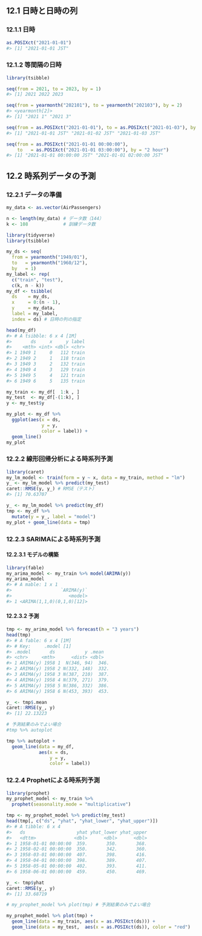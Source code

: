 ## 12.1 日時と日時の列

### 12.1.1 日時

```r
as.POSIXct("2021-01-01")
#> [1] "2021-01-01 JST"
```

### 12.1.2 等間隔の日時

```r
library(tsibble)

seq(from = 2021, to = 2023, by = 1)
#> [1] 2021 2022 2023

seq(from = yearmonth("202101"), to = yearmonth("202103"), by = 2)
#> <yearmonth[2]>
#> [1] "2021 1" "2021 3"

seq(from = as.POSIXct("2021-01-01"), to = as.POSIXct("2021-01-03"), by = "1 day")
#> [1] "2021-01-01 JST" "2021-01-02 JST" "2021-01-03 JST"

seq(from = as.POSIXct("2021-01-01 00:00:00"),
    to   = as.POSIXct("2021-01-01 03:00:00"), by = "2 hour")
#> [1] "2021-01-01 00:00:00 JST" "2021-01-01 02:00:00 JST"
```


## 12.2 時系列データの予測

### 12.2.1 データの準備

```r
my_data <- as.vector(AirPassengers)
```

```r
n <- length(my_data) # データ数（144）
k <- 108             # 訓練データ数
```

```r
library(tidyverse)
library(tsibble)

my_ds <- seq(
  from = yearmonth("1949/01"),
  to   = yearmonth("1960/12"),
  by   = 1)
my_label <- rep(
  c("train", "test"),
  c(k, n - k))
my_df <- tsibble(
  ds    = my_ds,
  x     = 0:(n - 1),
  y     = my_data,
  label = my_label,
  index = ds) # 日時の列の指定

head(my_df)
#> # A tsibble: 6 x 4 [1M]
#>       ds     x     y label
#>    <mth> <int> <dbl> <chr>
#> 1 1949 1     0   112 train
#> 2 1949 2     1   118 train
#> 3 1949 3     2   132 train
#> 4 1949 4     3   129 train
#> 5 1949 5     4   121 train
#> 6 1949 6     5   135 train
```

```r
my_train <- my_df[  1:k , ]
my_test  <- my_df[-(1:k), ]
y <- my_test$y
```

```r
my_plot <- my_df %>%
  ggplot(aes(x = ds,
             y = y,
             color = label)) +
  geom_line()
my_plot
```

### 12.2.2 線形回帰分析による時系列予測

```r
library(caret)
my_lm_model <- train(form = y ~ x, data = my_train, method = "lm")
y_ <- my_lm_model %>% predict(my_test)
caret::RMSE(y, y_) # RMSE（テスト）
#> [1] 70.63707
```

```r
y_ <- my_lm_model %>% predict(my_df)
tmp <- my_df %>%
  mutate(y = y_, label = "model")
my_plot + geom_line(data = tmp)
```

### 12.2.3 SARIMAによる時系列予測

#### 12.2.3.1 モデルの構築

```r
library(fable)
my_arima_model <- my_train %>% model(ARIMA(y))
my_arima_model
#> # A mable: 1 x 1
#>                  `ARIMA(y)`
#>                     <model>
#> 1 <ARIMA(1,1,0)(0,1,0)[12]>
```

#### 12.2.3.2 予測

```r
tmp <- my_arima_model %>% forecast(h = "3 years")
head(tmp)
#> # A fable: 6 x 4 [1M]
#> # Key:     .model [1]
#> .model       ds           y .mean
#> <chr>     <mth>      <dist> <dbl>
#> 1 ARIMA(y) 1958 1  N(346, 94)  346.
#> 2 ARIMA(y) 1958 2 N(332, 148)  332.
#> 3 ARIMA(y) 1958 3 N(387, 210)  387.
#> 4 ARIMA(y) 1958 4 N(379, 271)  379.
#> 5 ARIMA(y) 1958 5 N(386, 332)  386.
#> 6 ARIMA(y) 1958 6 N(453, 393)  453.
```

```r
y_ <- tmp$.mean
caret::RMSE(y_, y)
#> [1] 22.13223
```

```r
# 予測結果のみでよい場合
#tmp %>% autoplot

tmp %>% autoplot +
  geom_line(data = my_df,
            aes(x = ds,
                y = y,
                color = label))
```

### 12.2.4 Prophetによる時系列予測

```r
library(prophet)
my_prophet_model <- my_train %>%
  prophet(seasonality.mode = "multiplicative")
```

```r
tmp <- my_prophet_model %>% predict(my_test)
head(tmp[, c("ds", "yhat", "yhat_lower", "yhat_upper")])
#> # A tibble: 6 x 4
#>   ds                   yhat yhat_lower yhat_upper
#>   <dttm>              <dbl>      <dbl>      <dbl>
#> 1 1958-01-01 00:00:00  359.       350.       368.
#> 2 1958-02-01 00:00:00  350.       342.       360.
#> 3 1958-03-01 00:00:00  407.       398.       416.
#> 4 1958-04-01 00:00:00  398.       389.       407.
#> 5 1958-05-01 00:00:00  402.       393.       411.
#> 6 1958-06-01 00:00:00  459.       450.       469.
```

```r
y_ <- tmp$yhat
caret::RMSE(y_, y)
#> [1] 33.68719
```

```r
# my_prophet_model %>% plot(tmp) # 予測結果のみでよい場合

my_prophet_model %>% plot(tmp) +
  geom_line(data = my_train, aes(x = as.POSIXct(ds))) +
  geom_line(data = my_test,  aes(x = as.POSIXct(ds)), color = "red")
```



